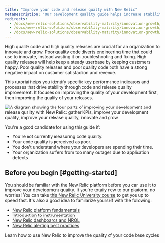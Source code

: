 ```yaml
---
title: "Improve your code and release qualty with New Relic"
metaDescription: "Our development quality guide helps increase stability by using New Relic to ensure that fewer defects are introduced into the code base."
redirects: 
  - /docs/new-relic-solutions/observability-maturity/innovation-growth/development-quality-implementation-guide
  - /docs/new-relic-solutions/observability-maturity/innovation-growth/improving-development-quality-guide
  - /docs/new-relic-solutions/observability-maturity/innovation-growth/development-release-quality-guide
---
```



High quality code and high quality releases are crucial for an organization to innovate and grow. Poor quality code diverts engineering time that could use to innovate, instead wasting it on troubleshooting and fixing. High quality releases will help keep a steady userbase by keeping customers happy. Poor quality releases and poor quality code both have a strong negative impact on customer satisfaction and revenue.

This tutorial helps you identify specific key performance indicators and processes that drive stability through code and release quality improvement. It focuses on improving the quality of your development first, then improving the quality of your releases. 

<img
    title="Improvement Journey"
    alt="A diagram showing the four parts of improving your development and release quality with New Relic: gather KPIs, improve your development quality, improve your release quality, innovate and grow"
    src={journeyDiagram}
/>

You're a good candidate for using this guide if:
* You're not currently measuring code quality.
* Your code quality is perceived as poor.
* You don't understand where your developers are spending their time.
* Your organization suffers from too many outages due to application defects.

## Before you begin [#getting-started]

You should be familiar with the New Relic platform before you can use it to improve your development quality. If you're totally new to our platform, no worries! You can take [this New Relic University course](https://learn.newrelic.com/overview-course) to get you up to speed fast. It's also a good idea to familarize yourself with the following:

* [New Relic platform fundamentals](https://learn.newrelic.com/fundamentals-course)
* [Introduction to instrumentation](https://learn.newrelic.com/self-paced-intro-to-instrumentation-with-new-relic)
* [New Relic dashboards and NRQL](https://learn.newrelic.com/webinar-getting-started-with-dashboards-nrql)
* [New Relic alerting best practices](https://learn.newrelic.com/webinar-new-relic-alerts-fundamentals)

<DocTiles>
  <DocTile title='Improve your development quality' path="/docs/tutorial-innovation-and-growth/development-quality-mgmt/"> Learn how to use New Relic to improve the quality of your code base cycles</DocTile>
</DocTiles>
